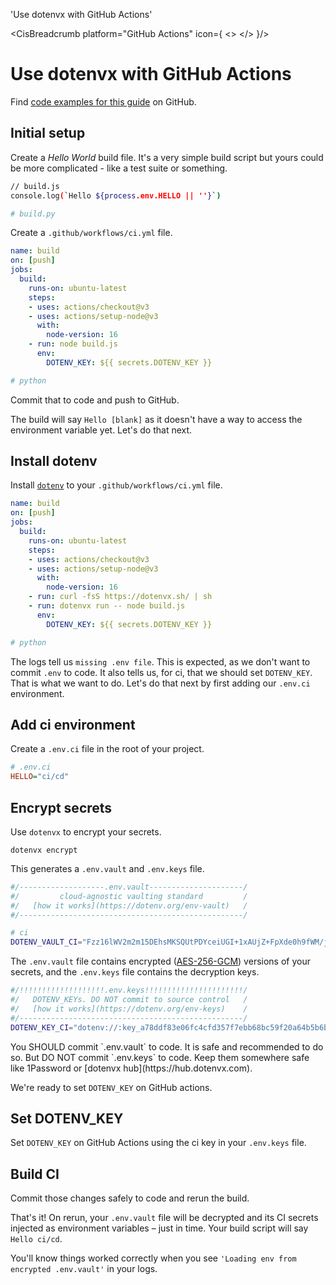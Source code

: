 

  'Use dotenvx with GitHub Actions'

<CisBreadcrumb platform="GitHub Actions" icon={
  <>
    <GitHubIcon className="h-9 w-9 text-[#181717] dark:invert"/>
  </>
}/>
# Use dotenvx with GitHub Actions
<GuideHeading lead={description} />

<Note>
  Find <a href="https://github.com/dotenvx/examples/tree/master/cis/github-actions">code examples for this guide</a> on GitHub.
</Note>

<div className="not-prose grid grid-flow-col auto-cols-max gap-x-6 gap-y-10">
  <NodeIcon className="h-9 w-9 text-[#339933]"/>
  <PythonIcon className="h-9 w-9 text-[#3776AB]"/>
  <PhpIcon className="h-10 w-10 text-[#777BB4]"/>
  <RubyIcon className="h-9 w-9 text-[#CC342D]"/>
  <GoIcon className="h-10 w-10 text-[#00ADD8]"/>
  <RustIcon className="h-10 w-10 text-[#000000] dark:invert"/>
</div>

## Initial setup

Create a *Hello World* build file. It's a very simple build script but yours could be more complicated - like a test suite or something.

<CodeGroup>

```bash {{ title: 'Node' }}
// build.js
console.log(`Hello ${process.env.HELLO || ''}`)
```

```bash {{ title: 'Python' }}
# build.py
```


</CodeGroup>

Create a `.github/workflows/ci.yml` file.

<CodeGroup>

```yaml {{ title: "Node" }}
name: build
on: [push]
jobs:
  build:
    runs-on: ubuntu-latest
    steps:
    - uses: actions/checkout@v3
    - uses: actions/setup-node@v3
      with:
        node-version: 16
    - run: node build.js
      env:
        DOTENV_KEY: ${{ secrets.DOTENV_KEY }}
```

```yaml {{ title: 'Python' }}
# python
```

</CodeGroup>

Commit that to code and push to GitHub.

<ScreenshotBrowser url='/assets/docs/github-actions-hello-blank.png' www='github actions build' />

The build will say `Hello [blank]` as it doesn't have a way to access the environment variable yet. Let's do that next.

## Install dotenv

Install [`dotenv`](https://github.com/motdotla/dotenv) to your `.github/workflows/ci.yml` file.

<CodeGroup>

```yaml {{ title: 'Node' }}
name: build
on: [push]
jobs:
  build:
    runs-on: ubuntu-latest
    steps:
    - uses: actions/checkout@v3
    - uses: actions/setup-node@v3
      with:
        node-version: 16
    - run: curl -fsS https://dotenvx.sh/ | sh
    - run: dotenvx run -- node build.js
      env:
        DOTENV_KEY: ${{ secrets.DOTENV_KEY }}
```

```yaml {{ title: 'Python' }}
# python
```

</CodeGroup>

<ScreenshotBrowser url='/assets/docs/github-actions-hello-missing-env-file.png' www='github actions build' />

The logs tell us `missing .env file`. This is expected, as we don't want to commit `.env` to code. It also tells us, for ci, that we should set `DOTENV_KEY`. That is what we want to do. Let's do that next by first adding our `.env.ci` environment.

## Add ci environment

Create a `.env.ci` file in the root of your project.

```ini {{ tite: '.env.ci' }}
# .env.ci
HELLO="ci/cd"
```

## Encrypt secrets

Use `dotenvx` to encrypt your secrets.

```shell
dotenvx encrypt
```

This generates a `.env.vault` and `.env.keys` file.

```bash {{ title: ".env.vault" }}
#/-------------------.env.vault---------------------/
#/         cloud-agnostic vaulting standard         /
#/   [how it works](https://dotenv.org/env-vault)   /
#/--------------------------------------------------/

# ci
DOTENV_VAULT_CI="Fzz16lWV2m2m15DEhsMKSQUtPDYceiUGI+1xAUjZ+FpXde0h9fWM/jlITUR7mll9BwVzag=="
```

The `.env.vault` file contains encrypted ([AES-256-GCM](https://www.reddit.com/r/cryptography/comments/13kl9ds/how_much_longer_do_you_think_aes_will_last/)) versions of your secrets, and the `.env.keys` file contains the decryption keys.

```bash {{ title: ".env.keys" }}
#/!!!!!!!!!!!!!!!!!!!.env.keys!!!!!!!!!!!!!!!!!!!!!!/
#/   DOTENV_KEYs. DO NOT commit to source control   /
#/   [how it works](https://dotenv.org/env-keys)    /
#/--------------------------------------------------/
DOTENV_KEY_CI="dotenv://:key_a78ddf83e06fc4cfd357f7ebb68bc59f20a64b5b6bc607c82e16635df26cf9bf@dotenvx.com/vault/.env.vault?environment=ci"
```

<Note>
  You SHOULD commit `.env.vault` to code. It is safe and recommended to do so. But DO NOT commit `.env.keys` to code. Keep them somewhere safe like 1Password or [dotenvx hub](https://hub.dotenvx.com).
</Note>

We're ready to set `DOTENV_KEY` on GitHub actions.

## Set DOTENV_KEY

Set `DOTENV_KEY` on GitHub Actions using the ci key in your `.env.keys` file.

<ScreenshotBrowser url="/assets/docs/github-actions-config-vars.png" www="www.github.com" />

## Build CI

Commit those changes safely to code and rerun the build.

That's it! On rerun, your `.env.vault` file will be decrypted and its CI secrets injected as environment variables – just in time. Your build script will say `Hello ci/cd`.

You'll know things worked correctly when you see `'Loading env from encrypted .env.vault'` in your logs.

<ScreenshotBrowser url='/assets/docs/github-actions-logs-vault.png' www='github actions build' />

<WellDone/>
